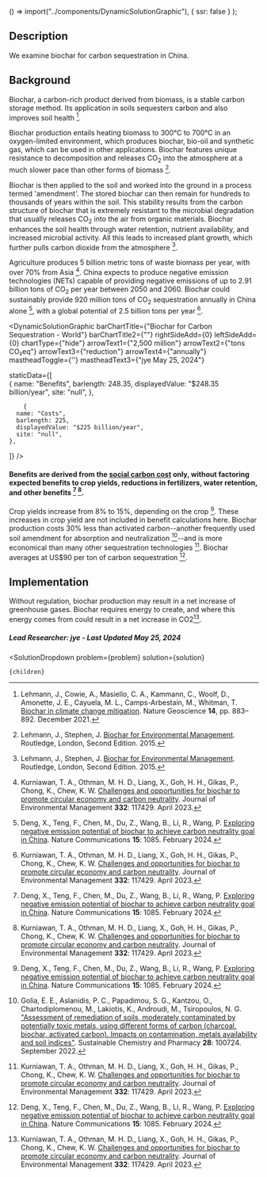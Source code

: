 

  () => import("../components/DynamicSolutionGraphic"),
  { ssr: false }
);


## Description

We examine biochar for carbon sequestration in China.


## Background

Biochar, a carbon-rich product derived from biomass, is a stable carbon storage method. Its application in soils sequesters carbon and also improves soil health [^"4"].

Biochar production entails heating biomass to 300°C to 700°C in an oxygen-limited environment, which produces biochar, bio-oil and synthetic gas, which can be used in other applications. Biochar features unique resistance to decomposition and releases CO<sub>2</sub> into the atmosphere at a much slower pace than other forms of biomass [^"3"].

Biochar is then applied to the soil and worked into the ground in a process termed 'amendment'. The stored biochar can then remain for hundreds to thousands of years within the soil. This stability results from the carbon structure of biochar that is extremely resistant to the microbial degradation that usually releases CO<sub>2</sub> into the air from organic materials. Biochar enhances the soil health through water retention, nutrient availability, and increased microbial activity. All this leads to increased plant growth, which further pulls carbon dioxide from the atmosphere [^"3"].

Agriculture produces 5 billion metric tons of waste biomass per year, with over 70% from Asia [^"2"]. China expects to produce negative emission technologies (NETs) capable of providing negative emissions of up to 2.91 billion tons of CO<sub>2</sub> per year between 2050 and 2060. Biochar could sustainably provide 920 million tons of CO<sub>2</sub> sequestration annually in China alone [^"1"], with a global potential of 2.5 billion tons per year [^"2"].


<DynamicSolutionGraphic
  barChartTitle={"Biochar for Carbon Sequestration - World"}
  barChartTitle2={""}
  rightSideAdd={0}
  leftSideAdd={0}
  chartType={"hide"}
  arrowText1={"2,500 million"}
  arrowText2={"tons CO₂eq"}
  arrowText3={"reduction"}
  arrowText4={"annually"}
  mastheadToggle={''}
  mastheadText3={"jye May 25, 2024"}
  
  
  staticData={[   
    {
      name: "Benefits",
      barlength: 248.35,
      displayedValue: "$248.35 billion/year",
      site: "null",
    },

        {
      name: "Costs",
      barlength: 225,
      displayedValue: "$225 billion/year",
      site: "null",
    },
        
  ]}
/>
#### Benefits are derived from the [social carbon cost](https://www.urbancruiseship.org/energy/energy_socioeconomics/carbon_pricing_e) only, without factoring expected benefits to crop yields, reductions in fertilizers, water retention, and other benefits [^"1"] [^"2"].

Crop yields increase from 8% to 15%, depending on the crop [^"1"]. These increases in crop yield are not included in benefit calculations here. Biochar production costs 30% less than activated carbon--another frequently used soil amendment for absorption and neutralization [^"5"]--and is more economical than many other sequestration technologies [^"2"]. Biochar averages at US$90 per ton of carbon sequestration [^"1"].


## Implementation

Without regulation, biochar production may result in a net increase of greenhouse gases. Biochar requires energy to create, and where this energy comes from could result in a net increase in CO2[^"2"].


##### Lead Researcher: jye - Last Updated May 25, 2024

[^"1"]: Deng, X., Teng, F., Chen, M., Du, Z., Wang, B., Li, R., Wang, P. [Exploring negative emission potential of biochar to achieve carbon neutrality goal in China](https://www.nature.com/articles/s41467-024-45314-y). Nature Communications <b>15</b>: 1085. February 2024. 
[^"2"]: Kurniawan, T. A., Othman, M. H. D., Liang, X., Goh, H. H., Gikas, P., Chong, K., Chew, K. W. [Challenges and opportunities for biochar to promote circular economy and carbon neutrality](https://doi.org/10.1016/j.jenvman.2023.117429). Journal of Environmental Management <b>332</b>: 117429. April 2023.
[^"3"]: Lehmann, J., Stephen, J. [Biochar for Environmental Management](https://www.taylorfrancis.com/books/edit/10.4324/9780203762264/biochar-environmental-management-johannes-lehmann-stephen-joseph). Routledge, London, Second Edition. 2015.
[^"4"]: Lehmann, J., Cowie, A., Masiello, C. A., Kammann, C., Woolf, D., Amonette, J. E., Cayuela, M. L., Camps-Arbestain, M., Whitman, T.  [Biochar in climate change mitigation](https://www.nature.com/articles/s41561-021-00852-8). Nature Geoscience <b>14</b>, pp. 883–892. December 2021.
[^"5"]: Golia, E. E., Aslanidis, P. C., Papadimou, S. G., Kantzou, O., Chartodiplomenou, M., Lakiotis, K., Androudi, M., Tsiropoulos, N. G. ["Assessment of remediation of soils, moderately contaminated by potentially toxic metals, using different forms of carbon (charcoal, biochar, activated carbon). Impacts on contamination, metals availability and soil indices"](https://www.sciencedirect.com/science/article/abs/pii/S2352554122001280). Sustainable Chemistry and Pharmacy <b>28</b>: 100724. September 2022.



  <SolutionDropdown 
    problem={problem} 
    solution={solution}
  >
    {children}
  </SolutionDropdown>
